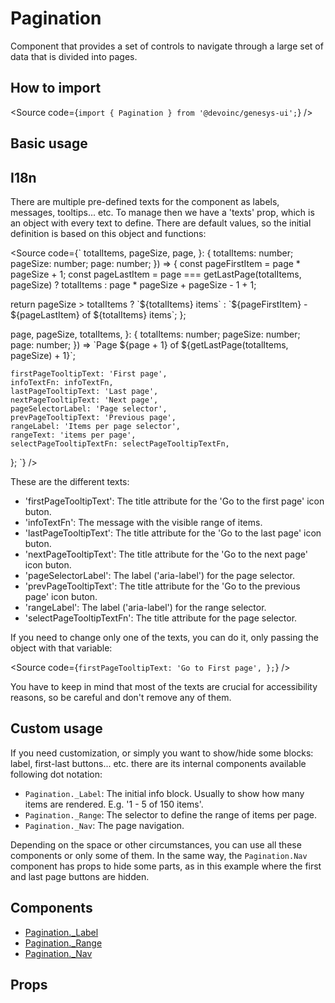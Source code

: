 

<Meta of={Stories} />

# Pagination

Component that provides a set of controls to navigate through a large set of
data that is divided into pages.

## How to import

<Source code={`import { Pagination } from '@devoinc/genesys-ui';`} />

## Basic usage

<Canvas of={Stories.Playground} />

## I18n

There are multiple pre-defined texts for the component as labels, messages, tooltips... etc.
To manage then we have a 'texts' prop, which is an object with every text to define. There are
default values, so the initial definition is based on this object and functions:

<Source code={`
  totalItems,
  pageSize,
  page,
}: {
  totalItems: number;
  pageSize: number;
  page: number;
}) => {
  const pageFirstItem = page * pageSize + 1;
  const pageLastItem =
    page === getLastPage(totalItems, pageSize)
      ? totalItems
      : page * pageSize + pageSize - 1 + 1;

return pageSize > totalItems
? \`\${totalItems} items\`
: \`\${pageFirstItem} - \${pageLastItem} of \${totalItems} items\`;
};

  page,
  pageSize,
  totalItems,
}: {
  totalItems: number;
  pageSize: number;
  page: number;
}) => \`Page \${page + 1} of \${getLastPage(totalItems, pageSize) + 1}\`;

    firstPageTooltipText: 'First page',
    infoTextFn: infoTextFn,
    lastPageTooltipText: 'Last page',
    nextPageTooltipText: 'Next page',
    pageSelectorLabel: 'Page selector',
    prevPageTooltipText: 'Previous page',
    rangeLabel: 'Items per page selector',
    rangeText: 'items per page',
    selectPageTooltipTextFn: selectPageTooltipTextFn,
  };
`} />

These are the different texts:

- 'firstPageTooltipText': The title attribute for the 'Go to the first page' icon buton.
- 'infoTextFn': The message with the visible range of items.
- 'lastPageTooltipText': The title attribute for the 'Go to the last page' icon buton.
- 'nextPageTooltipText': The title attribute for the 'Go to the next page' icon buton.
- 'pageSelectorLabel': The label ('aria-label') for the page selector.
- 'prevPageTooltipText': The title attribute for the 'Go to the previous page' icon buton.
- 'rangeLabel': The label ('aria-label') for the range selector.
- 'selectPageTooltipTextFn': The title attribute for the page selector.

If you need to change only one of the texts, you can do it, only passing the object with that variable:

<Source
  code={`
    firstPageTooltipText: 'Go to First page',
  };
`}
/>

You have to keep in mind that most of the texts are crucial for accessibility reasons, so be careful
and don't remove any of them.

## Custom usage

If you need customization, or simply you want to show/hide some blocks: label, first-last buttons... etc.
there are its internal components available following dot notation:

- `Pagination._Label`: The initial info block. Usually to show how many items
  are rendered. E.g. '1 - 5 of 150 items'.
- `Pagination._Range`: The selector to define the range of items per page.
- `Pagination._Nav`: The page navigation.

Depending on the space or other circumstances, you can use all these components
or only some of them. In the same way, the `Pagination.Nav` component has props
to hide some parts, as in this example where the first and last page buttons are hidden.

<Canvas of={Stories.Custom} />

## Components

- [Pagination.\_Label](?path=/docs/components-navigation-pagination-components-paginationlabel-overview--overview)
- [Pagination.\_Range](?path=/docs/components-navigation-pagination-components-paginationrange-overview--overview)
- [Pagination.\_Nav](?path=/docs/components-navigation-pagination-components-paginationnav-overview--overview)

## Props

<ArgTypes of={Stories} />
